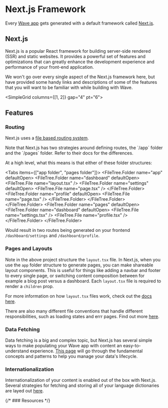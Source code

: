 # Next.js Framework


Every [Wave app](/getting-started/setting-up-your-first-monorepo) gets generated with a default
framework called [Next.js](https://nextjs.org/).

## Next.js

Next.js is a popular React framework for building server-side rendered (SSR) and static websites. It
provides a powerful set of features and optimizations that can greatly enhance the development
experience and performance of your front-end application.

We won't go over every single aspect of the Next.js framework here, but have provided some handy
links and descriptions of some of the features that you will want to be familiar with while building
with Wave.

<SimpleGrid columns={[1, 2]} gap="4" pt="6">
  <LinkCard
    heading="Learn Next.js"
    description="Begin here if you are completely unfamiliar with the Next.js framework"
    link="https://nextjs.org/learn/foundations/about-nextjs"
    isExternal
  />
</SimpleGrid>

## Features

### Routing

Next.js uses a
[file based routing system](https://nextjs.org/docs/app/building-your-application/routing).

<Callout>
  Note that Next.js has two strategies around defining routes, the `/app` folder and the `/pages`
  folder. Refer to their docs for the differences.
</Callout>

At a high level, what this means is that either of these folder structures:

<Tabs items={["app folder", "pages folder"]}>
  <Tab>
    <FileTree>
      <FileTree.Folder name="app" defaultOpen>
        <FileTree.Folder name="dashboard" defaultOpen>
          <FileTree.File name="layout.tsx" />
          <FileTree.Folder name="settings" defaultOpen>
            <FileTree.File name="page.tsx" />
          </FileTree.Folder>
          <FileTree.Folder name="profile" defaultOpen>
            <FileTree.File name="page.tsx" />
          </FileTree.Folder>
        </FileTree.Folder>
      </FileTree.Folder>
    </FileTree>
  </Tab>
  <Tab>
    <FileTree>
      <FileTree.Folder name="pages" defaultOpen>
        <FileTree.Folder name="dashboard" defaultOpen>
          <FileTree.File name="settings.tsx" />
          <FileTree.File name="profile.tsx" />
        </FileTree.Folder>
      </FileTree.Folder>
    </FileTree>
  </Tab>
</Tabs>

Would result in two routes being generated on your frontend `/dashboard/settings` and
`/dashboard/profile`.

### Pages and Layouts

Note in the above project structure the `layout.tsx` file. In Next.js, when you use the `app` folder
structure to generate pages, you can make shareable layout components. This is useful for things
like adding a navbar and footer to every single page, or switching content composition between for
example a blog post versus a dashboard. Each `layout.tsx` file is required to render a `children`
prop.

For more information on how `layout.tsx` files work, check out the
[docs here](https://nextjs.org/docs/app/building-your-application/routing/pages-and-layouts).

There are also many different file conventions that handle different responsibilities, such as
loading states and errr pages. Find out more
[here](https://nextjs.org/docs/app/api-reference/file-conventions).

### Data Fetching

Data fetching is a big and complex topic, but Next.js has several simple ways to make populating
your Wave app with content an easy-to-understand experience.
[This page](https://nextjs.org/docs/app/building-your-application/data-fetching) will go through the
fundamental concepts and patterns to help you manage your data's lifecycle.

### Internationalization

Internationalization of your content is enabled out of the box with Next.js. Several strategies for
fetching and storing all of your language dictionaries are layed out
[here](https://nextjs.org/docs/app/building-your-application/routing/internationalization).

{/* ### Resources */}
